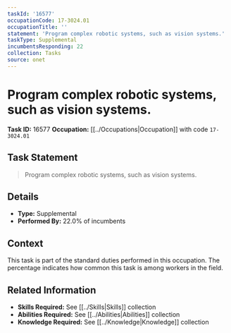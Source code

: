 ```yaml
---
taskId: '16577'
occupationCode: 17-3024.01
occupationTitle: ''
statement: 'Program complex robotic systems, such as vision systems.'
taskType: Supplemental
incumbentsResponding: 22
collection: Tasks
source: onet
---
```

# Program complex robotic systems, such as vision systems.

**Task ID:** 16577
**Occupation:** [[../Occupations|Occupation]] with code `17-3024.01`

## Task Statement

> Program complex robotic systems, such as vision systems.

## Details

- **Type:** Supplemental
- **Performed By:** 22.0% of incumbents

## Context

This task is part of the standard duties performed in this occupation. The percentage indicates how common this task is among workers in the field.

## Related Information

- **Skills Required:** See [[../Skills|Skills]] collection
- **Abilities Required:** See [[../Abilities|Abilities]] collection
- **Knowledge Required:** See [[../Knowledge|Knowledge]] collection
